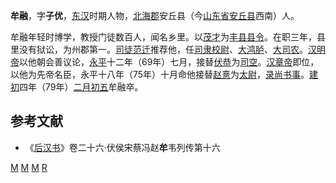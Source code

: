 {{Distinguish|牟子}}

'''牟融'''{{BD|？||79年|3月26日|}}，字'''子优'''，[[东汉|东汉]]时期人物，[[北海郡|北海郡]]安丘县（今[[山东省|山东省]][[安丘县|安丘县]]西南）人。

牟融年轻时博学，教授门徒数百人，闻名乡里。以[[茂才|茂才]]为[[丰县|丰县]][[县令|县令]]。在职三年，县里没有狱讼，为州郡第一。[[司徒|司徒]][[范迁|范迁]]推荐他，任[[司隶校尉|司隶校尉]]、[[大鸿胪|大鸿胪]]、[[大司农|大司农]]。[[汉明帝|汉明帝]]以他朝会善议论，[[永平_(汉明帝)|永平]]十二年（69年）七月，接替[[伏恭|伏恭]]为[[司空|司空]]。[[汉章帝|汉章帝]]即位，以他为先帝名臣，永平十八年（75年）十月命他接替[[赵憙|赵憙]]为[[太尉|太尉]]，[[录尚书事|录尚书事]]。[[建初_(东汉)|建初]]四年（79年）[[二月初五|二月初五]]牟融卒。

==参考文献==
*《[[后汉书|后汉书]]》卷二十六·伏侯宋蔡冯赵'''牟'''韦列传第十六
{{東漢大司空司空}}
{{東漢大司马太尉}}
[[分类:东汉太尉|M]]
[[分类:东汉司空|M]]
[[分类:安丘人|M]]
[[分类:牟姓|R]]